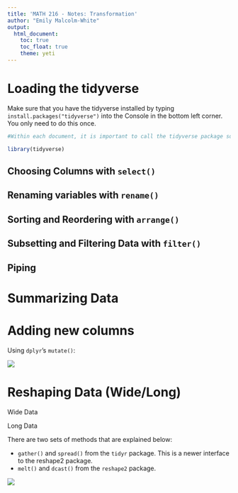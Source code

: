 ```yaml
---
title: 'MATH 216 - Notes: Transformation'
author: "Emily Malcolm-White"
output: 
  html_document:
    toc: true
    toc_float: true
    theme: yeti
---
```


# Loading the tidyverse

Make sure that you have the tidyverse installed by typing `install.packages("tidyverse")` into the Console in the bottom left corner. You only need to do this once. 

```r
#Within each document, it is important to call the tidyverse package so it knows you will be using functions/data/etc from inside that package

library(tidyverse)
```

## Choosing Columns with `select()`

## Renaming variables with `rename()`

## Sorting and Reordering with `arrange()`

## Subsetting and Filtering Data with `filter()`

## Piping

# Summarizing Data

# Adding new columns

Using `dplyr`'s `mutate()`:

![](https://github.com/allisonhorst/stats-illustrations/raw/master/rstats-artwork/dplyr_mutate.png)

# Reshaping Data (Wide/Long) 

Wide Data


Long Data

There are two sets of methods that are explained below:

- `gather()` and `spread()` from the `tidyr` package. This is a newer interface to the reshape2 package.
- `melt()` and `dcast()` from the `reshape2` package.

![](https://raw.githubusercontent.com/allisonhorst/stats-illustrations/master/rstats-artwork/tidyr_spread_gather.png)






